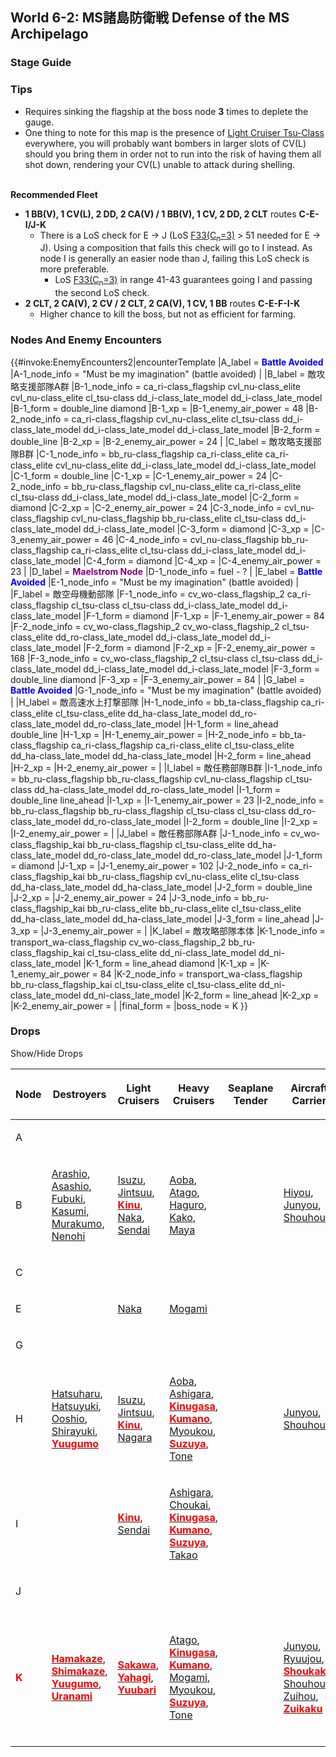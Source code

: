 ==World 6-2: MS諸島防衛戦 Defense of the MS Archipelago==
{{LabSortieworld
| map = 6-2 Map.png
| difficulty = ☆ ☆ ☆ ☆ ☆ ☆ ☆ ☆ ☆
| item = None
| exp = 420
| code = MS諸島防衛戦 (Defense of the MS Archipelago)
| jptext = MS諸島沖前面に展開し、同諸島方面に接近しつつある敵攻略部隊を捕捉、全力で撃滅せよ！
| entext = Expand to the forward part of the MS Archipelago sea, seize the enemy fleet that is slowly advancing to capture the archipelago, and destroy them with all your might!
| aircon = {{AirControlSystem
| Map = 6-2 Heavy Fleet
| Route = C-E-F-I-K
| AS = 252
| Fleet = 2CV 2CLT 2CA(V)
| Notes = BBs and CVs are interchangeable.
}}
{{AirControlSystem
| Map = 6-2 "LoS Snipe" Fleet
| Route = C-E-I/J-K
| AS = 153
| Fleet = BB(V) CV 2DD 2CLT/CA(V)
| Notes = 
    }}
}}

===Stage Guide===
{{MapBranchingTable
|title = 6-2 Branching Rules
|expand = true
|id = 6-2
|0 -> B, C =
*'''FORCE''' node B if CL+DD ≧ 4
*Meet '''ANY''' of the following to go to C
**BBV ≧ 2
**(F)BB(V)+CV(L/B) ≦ 3
*Go to B if (F)BB(V)+CV(L/B) ≧ 5
*Otherwise, random routing, but the more (F)BB(V) you have in fleet, the more likely you will go to B

|B -> C, D/storm = 
*Go to D if CL+DD ≧ 5
*Meet '''ANY''' of the following to go to C
**Fleet contains slow ship
**Fleet contains (F)BB(V)
**CL+DD ≦ 3
*Otherwise, random routing

|C -> A/empty, D/storm, E/empty =
*Meet '''ANY''' of the following to '''FORCE''' A
**SS(V) = 6
**(F)BB(V)+CV(L/B)+CA(V) = 6
*Go to D if (F)BB(V)+CV(L/B) ≧ 3
*Otherwise, E

|D/storm -> F = * Does not meet the requirements to go to H
|D/storm -> H =
*Meet '''ALL''' of the following
**CL+DD ≧ 5
**DD ≧ 3
**No (F)BB(V) and CV(L/B)

|F -> I = * Fixed route

|E/empty -> F = *Does not meet the requirements to go to either I or J
|E/empty -> I,J = 
*Go to I if fleet contains BB ≤ 1 & CV(L) ≤ 1 & DD ≥ 2, '''and''' [[Line_of_Sight#Equipment_LoS_weighting_modifier|F33(C<sub>n</sub>=3)]] < 43
*Go to J if fleet contains BB ≤ 1 & CV(L) ≤ 1 & DD ≥ 2, '''and''' [[Line_of_Sight#Equipment_LoS_weighting_modifier|F33(C<sub>n</sub>=3)]] > 51
*Random between I and J if fleet contains BB ≤ 1 & CV(L) ≤ 1 & DD ≥ 2, '''and''' [[Line_of_Sight#Equipment_LoS_weighting_modifier|F33(C<sub>n</sub>=3)]] is between 43 and 51

|H -> G/empty = *Fail the LoS check
|H -> K = * [[Line_of_Sight#Equipment_LoS_weighting_modifier|F33(C<sub>n</sub>=3)]] > 41

|I -> G/empty, K =
*Go to G if [[Line_of_Sight#Equipment_LoS_weighting_modifier|F33(C<sub>n</sub>=3)]] < 34
*Go to K if [[Line_of_Sight#Equipment_LoS_weighting_modifier|F33(C<sub>n</sub>=3)]] > 41
*Otherwise, random routing
}}

===Tips===
*Requires sinking the flagship at the boss node '''3''' times to deplete the gauge.
*One thing to note for this map is the presence of [[Light Cruiser Tsu-Class]] everywhere, you will probably want bombers in larger slots of CV(L) should you bring them in order not to run into the risk of having them all shot down, rendering your CV(L) unable to attack during shelling.
<br/>'''Recommended Fleet'''
*'''1 BB(V), 1 CV(L), 2 DD, 2 CA(V) / 1 BB(V), 1 CV, 2 DD, 2 CLT''' routes '''C-E-I/J-K'''
**There is a LoS check for E → J (LoS [[Line of Sight#Equipment LoS weighting modifier|F33(C<sub>n</sub>=3)]] > 51 needed for E → J). Using a composition that fails this check will go to I instead. As node I is generally an easier node than J, failing this LoS check is more preferable. 
*** LoS [[Line of Sight#Equipment LoS weighting modifier|F33(C<sub>n</sub>=3)]] in range 41-43 guarantees going I and passing the second LoS check.
*'''2 CLT, 2 CA(V), 2 CV / 2 CLT, 2 CA(V), 1 CV, 1 BB''' routes '''C-E-F-I-K'''
**Higher chance to kill the boss, but not as efficient for farming.

===Nodes And Enemy Encounters===
{{#invoke:EnemyEncounters2|encounterTemplate
|A_label = '''<span style="color:blue">Battle Avoided</span>'''
|A-1_node_info = "Must be my imagination" (battle avoided)
|
|B_label = 敵攻略支援部隊A群
|B-1_node_info = ca_ri-class_flagship cvl_nu-class_elite cvl_nu-class_elite cl_tsu-class dd_i-class_late_model dd_i-class_late_model
|B-1_form = double_line diamond
|B-1_xp =
|B-1_enemy_air_power = 48
|B-2_node_info = ca_ri-class_flagship cvl_nu-class_elite cl_tsu-class dd_i-class_late_model dd_i-class_late_model dd_i-class_late_model
|B-2_form = double_line
|B-2_xp =
|B-2_enemy_air_power = 24
|
|C_label = 敵攻略支援部隊B群
|C-1_node_info = bb_ru-class_flagship ca_ri-class_elite ca_ri-class_elite cvl_nu-class_elite dd_i-class_late_model dd_i-class_late_model
|C-1_form = double_line
|C-1_xp =
|C-1_enemy_air_power = 24
|C-2_node_info = bb_ru-class_flagship cvl_nu-class_elite ca_ri-class_elite cl_tsu-class dd_i-class_late_model dd_i-class_late_model
|C-2_form = diamond
|C-2_xp =
|C-2_enemy_air_power = 24
|C-3_node_info = cvl_nu-class_flagship cvl_nu-class_flagship bb_ru-class_elite cl_tsu-class dd_i-class_late_model dd_i-class_late_model
|C-3_form = diamond
|C-3_xp =
|C-3_enemy_air_power = 46
|C-4_node_info = cvl_nu-class_flagship bb_ru-class_flagship ca_ri-class_elite cl_tsu-class dd_i-class_late_model dd_i-class_late_model
|C-4_form = diamond
|C-4_xp =
|C-4_enemy_air_power = 23
|
|D_label = '''<span style="color:purple">Maelstrom Node</span>'''
|D-1_node_info = fuel - ?
|
|E_label = '''<span style="color:blue">Battle Avoided</span>'''
|E-1_node_info = "Must be my imagination" (battle avoided)
|
|F_label = 敵空母機動部隊
|F-1_node_info = cv_wo-class_flagship_2 ca_ri-class_flagship cl_tsu-class cl_tsu-class dd_i-class_late_model dd_i-class_late_model
|F-1_form = diamond
|F-1_xp =
|F-1_enemy_air_power = 84
|F-2_node_info = cv_wo-class_flagship_2 cv_wo-class_flagship_2 cl_tsu-class_elite dd_ro-class_late_model dd_i-class_late_model dd_i-class_late_model
|F-2_form = diamond
|F-2_xp =
|F-2_enemy_air_power = 168
|F-3_node_info = cv_wo-class_flagship_2 cl_tsu-class cl_tsu-class dd_i-class_late_model dd_i-class_late_model dd_i-class_late_model
|F-3_form = double_line diamond
|F-3_xp =
|F-3_enemy_air_power = 84
|
|G_label = '''<span style="color:blue">Battle Avoided</span>'''
|G-1_node_info = "Must be my imagination" (battle avoided)
|
|H_label = 敵高速水上打撃部隊
|H-1_node_info = bb_ta-class_flagship ca_ri-class_elite cl_tsu-class_elite dd_ha-class_late_model dd_ro-class_late_model dd_ro-class_late_model
|H-1_form = line_ahead double_line
|H-1_xp =
|H-1_enemy_air_power =
|H-2_node_info = bb_ta-class_flagship ca_ri-class_flagship ca_ri-class_elite cl_tsu-class_elite dd_ha-class_late_model dd_ha-class_late_model
|H-2_form = line_ahead
|H-2_xp =
|H-2_enemy_air_power =
|
|I_label = 敵任務部隊B群
|I-1_node_info = bb_ru-class_flagship bb_ru-class_flagship cvl_nu-class_flagship cl_tsu-class dd_ha-class_late_model dd_ro-class_late_model
|I-1_form = double_line line_ahead
|I-1_xp =
|I-1_enemy_air_power = 23
|I-2_node_info = bb_ru-class_flagship bb_ru-class_flagship cl_tsu-class cl_tsu-class dd_ro-class_late_model dd_ro-class_late_model
|I-2_form = double_line
|I-2_xp =
|I-2_enemy_air_power =
|
|J_label = 敵任務部隊A群
|J-1_node_info = cv_wo-class_flagship_kai bb_ru-class_flagship cl_tsu-class_elite dd_ha-class_late_model dd_ro-class_late_model dd_ro-class_late_model
|J-1_form = diamond
|J-1_xp =
|J-1_enemy_air_power = 102
|J-2_node_info = ca_ri-class_flagship_kai bb_ru-class_flagship cvl_nu-class_elite cl_tsu-class dd_ha-class_late_model dd_ha-class_late_model
|J-2_form = double_line
|J-2_xp =
|J-2_enemy_air_power = 24
|J-3_node_info = bb_ru-class_flagship_kai bb_ru-class_elite bb_ru-class_elite cl_tsu-class_elite dd_ha-class_late_model dd_ha-class_late_model
|J-3_form = line_ahead
|J-3_xp =
|J-3_enemy_air_power =
|
|K_label = 敵攻略部隊本体
|K-1_node_info = transport_wa-class_flagship cv_wo-class_flagship_2 bb_ru-class_flagship_kai cl_tsu-class_elite dd_ni-class_late_model dd_ni-class_late_model
|K-1_form = line_ahead diamond
|K-1_xp =
|K-1_enemy_air_power = 84
|K-2_node_info = transport_wa-class_flagship bb_ru-class_flagship_kai cl_tsu-class_elite cl_tsu-class_elite dd_ni-class_late_model dd_ni-class_late_model
|K-2_form = line_ahead
|K-2_xp =
|K-2_enemy_air_power =
|
|final_form = 
|boss_node = K
}}

===Drops===
<div class="mw-customtoggle-6-2-drop globalbutton">Show/Hide Drops</div>
{| class="mw-collapsible mw-collapsed wikitable" id="mw-customcollapsible-6-2-drop"
!Node
!Destroyers
!Light Cruisers
!Heavy Cruisers
!Seaplane Tender
!Aircraft Carrier
!Battleship
!Submarine
!Others
|-
|A
|
|
|
|
|
|
|
|
|-
|B
|[[Arashio]], [[Asashio]], [[Fubuki]], [[Kasumi]], [[Murakumo]], [[Nenohi]]
|[[Isuzu]], [[Jintsuu]],  [[Kinu|'''<span style="color:red">Kinu</span>''']], [[Naka]], [[Sendai]]
|[[Aoba]], [[Atago]], [[Haguro]], [[Kako]], [[Maya]]
|
|[[Hiyou]], [[Junyou]], [[Shouhou]]
|
|
|
|-
|C
|
|
|
|
|
|
|

|
|-
|E
|
|[[Naka]]
|[[Mogami]]
|
|
|
|
|
|-
|G
|
|
|
|
|
|
|
|
|-
|H
|[[Hatsuharu]], [[Hatsuyuki]], [[Ooshio]], [[Shirayuki]], [[Yuugumo|'''<span style="color:red">Yuugumo</span>''']]
|[[Isuzu]], [[Jintsuu]], [[Kinu|'''<span style="color:red">Kinu</span>''']], [[Nagara]]
|[[Aoba]], [[Ashigara]], [[Kinugasa|'''<span style="color:red">Kinugasa</span>''']], [[Kumano|'''<span style="color:red">Kumano</span>''']], [[Myoukou]], [[Suzuya|'''<span style="color:red">Suzuya</span>''']], [[Tone]]
|
|[[Junyou]], [[Shouhou]]
|[[Mutsu|'''<span style="color:red">Mutsu</span>''']], [[Yamashiro]]
|
|[[Akashi|'''<span style="color:red">Akashi</span>''']]
|-
|I
|
|[[Kinu|'''<span style="color:red">Kinu</span>''']], [[Sendai]]
|[[Ashigara]], [[Choukai]], [[Kinugasa|'''<span style="color:red">Kinugasa</span>''']], [[Kumano|'''<span style="color:red">Kumano</span>''']], [[Suzuya|'''<span style="color:red">Suzuya</span>''']],  [[Takao]]
|
|
|[[Ise]], [[Mutsu|'''<span style="color:red">Mutsu</span>''']]
|
|[[Akashi|'''<span style="color:red">Akashi</span>''']]
|-
|J
|
|
|
|
|
|
|
|
|-
| style="color:red" |'''K'''
|[[Hamakaze|'''<span style="color:red">Hamakaze</span>''']], [[Shimakaze|'''<span style="color:red">Shimakaze</span>''']], [[Yuugumo|'''<span style="color:red">Yuugumo</span>''']], [[Uranami|'''<span style="color:red">Uranami</span>''']]
|[[Sakawa|'''<span style="color:red">Sakawa</span>''']], [[Yahagi|'''<span style="color:red">Yahagi</span>''']], [[Yuubari|'''<span style="color:red">Yuubari</span>''']]
|[[Atago]], [[Kinugasa|'''<span style="color:red">Kinugasa</span>''']], [[Kumano|'''<span style="color:red">Kumano</span>''']], [[Mogami]], [[Myoukou]], [[Suzuya|'''<span style="color:red">Suzuya</span>''']], [[Tone]]
|
|[[Junyou]], [[Ryuujou]], [[Shoukaku|'''<span style="color:red">Shoukaku</span>''']], [[Shouhou]], [[Zuihou]], [[Zuikaku|'''<span style="color:red">Zuikaku</span>''']]
|[[Fusou]], [[Haruna]], [[Hiei]], [[Hyuuga]], [[Ise]], [[Kirishima]], [[Mutsu|'''<span style="color:red">Mutsu</span>''']], [[Nagato|'''<span style="color:red">Nagato</span>''']], [[Yamashiro]]
|[[I-168|'''<span style="color:red">I-168</span>''']], [[I-19|'''<span style="color:red">I-19</span>''']], [[Maruyu|'''<span style="color:red">Maruyu</span>''']]
|
|}